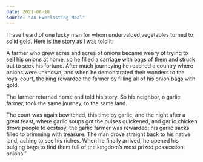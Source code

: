```yaml
---
date: 2021-08-18
source: "An Everlasting Meal"
---
```


I have heard of one lucky man for whom undervalued vegetables turned to solid gold. Here is the story as I was told it:

A farmer who grew acres and acres of onions became weary of trying to sell his onions at home, so he filled a carriage with bags of them and struck out to seek his fortune. After much journeying he reached a country where onions were unknown, and when he demonstrated their wonders to the royal court, the king rewarded the farmer by filling all of his onion bags with gold.

The farmer returned home and told his story. So his neighbor, a garlic farmer, took the same journey, to the same land.

The court was again bewitched, this time by garlic, and the night after a great feast, where garlic soups got the pulses quickened, and garlic chicken drove people to ecstasy, the garlic farmer was rewarded; his garlic sacks filled to brimming with treasure. The man drove straight back to his native land, aching to see his riches. When he finally arrived, he opened his bulging bags to find them full of the kingdom’s most prized possession: onions.”
